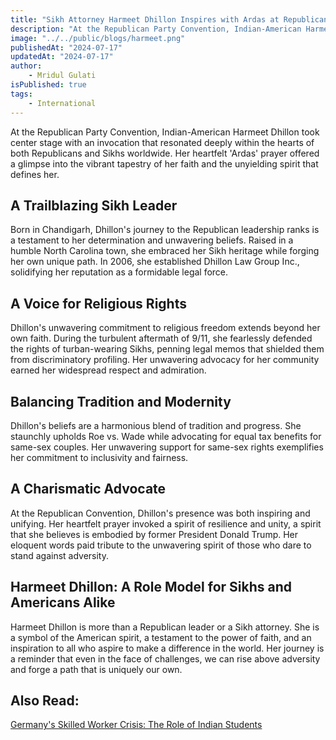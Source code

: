 ```yaml
---
title: "Sikh Attorney Harmeet Dhillon Inspires with Ardas at Republican Convention"
description: "At the Republican Party Convention, Indian-American Harmeet Dhillon took center stage with an invocation that resonated deeply within the hearts of both Republicans and Sikhs worldwide. Her heartfelt 'Ardas' prayer offered a glimpse into the vibrant tapestry of her faith and the unyielding spirit that defines her."
image: "../../public/blogs/harmeet.png"
publishedAt: "2024-07-17"
updatedAt: "2024-07-17"
author: 
    - Mridul Gulati
isPublished: true
tags: 
    - International
---
```


At the Republican Party Convention, Indian-American Harmeet Dhillon took center stage with an invocation that resonated deeply within the hearts of both Republicans and Sikhs worldwide. Her heartfelt 'Ardas' prayer offered a glimpse into the vibrant tapestry of her faith and the unyielding spirit that defines her.

## A Trailblazing Sikh Leader

Born in Chandigarh, Dhillon's journey to the Republican leadership ranks is a testament to her determination and unwavering beliefs. Raised in a humble North Carolina town, she embraced her Sikh heritage while forging her own unique path. In 2006, she established Dhillon Law Group Inc., solidifying her reputation as a formidable legal force.

## A Voice for Religious Rights

Dhillon's unwavering commitment to religious freedom extends beyond her own faith. During the turbulent aftermath of 9/11, she fearlessly defended the rights of turban-wearing Sikhs, penning legal memos that shielded them from discriminatory profiling. Her unwavering advocacy for her community earned her widespread respect and admiration.

## Balancing Tradition and Modernity

Dhillon's beliefs are a harmonious blend of tradition and progress. She staunchly upholds Roe vs. Wade while advocating for equal tax benefits for same-sex couples. Her unwavering support for same-sex rights exemplifies her commitment to inclusivity and fairness.

## A Charismatic Advocate

At the Republican Convention, Dhillon's presence was both inspiring and unifying. Her heartfelt prayer invoked a spirit of resilience and unity, a spirit that she believes is embodied by former President Donald Trump. Her eloquent words paid tribute to the unwavering spirit of those who dare to stand against adversity.

## Harmeet Dhillon: A Role Model for Sikhs and Americans Alike

Harmeet Dhillon is more than a Republican leader or a Sikh attorney. She is a symbol of the American spirit, a testament to the power of faith, and an inspiration to all who aspire to make a difference in the world. Her journey is a reminder that even in the face of challenges, we can rise above adversity and forge a path that is uniquely our own.

## Also Read: 

[Germany's Skilled Worker Crisis: The Role of Indian Students](https://onlinekhabri.com/blog/germany-skilled-worker-crisis-role-of-india)


